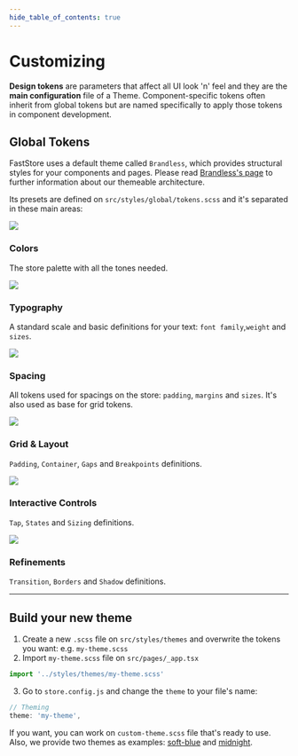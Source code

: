 ```yaml
---
hide_table_of_contents: true
---
```



# Customizing

**Design tokens** are parameters that affect all UI look 'n' feel and they are the **main configuration** file of a Theme. Component-specific tokens often inherit from global tokens but are named specifically to apply those tokens in component development.

## Global Tokens

FastStore uses a default theme called `Brandless`, which provides structural styles for your components and pages. Please read <a href="../?path=/docs/theming-brandless--page">Brandless's page</a> to further information about our themeable architecture.

Its presets are defined on `src/styles/global/tokens.scss` and it's separated in these main areas:

<div className="flex flex-row flex-wrap justify-between">
<Link to="/how-to-guides/styling/global-tokens/colors" className="w-1/3 hover:no-underline text-text">
<div className="h-36 w-full rounded-md mb-4 customizingCard">
<img className="block mx-auto py-4 w-2/6 notClickable" src='https://vtexhelp.vtexassets.com/assets/docs/src/colors___038effcf345acf3d037bc63ed8671455.png'/>
</div>
<h3>Colors</h3>
<p>The store palette with all the tones needed.</p>
</Link>
<Link to="/how-to-guides/styling/global-tokens/typography" className="w-1/3 px-4 hover:no-underline text-text">
<div className="h-36 w-full rounded-md mb-4 bg-whiteIce">
<img className="block mx-auto py-4 w-2/6 notClickable" src='https://vtexhelp.vtexassets.com/assets/docs/src/typography___318fbc78202402728a2113e63b47241f.png'/>
</div>
<h3>Typography</h3>
<p>A standard scale and basic definitions for your text: <code>font family</code>,<code>weight</code> and <code>sizes</code>.</p>
</Link>
<Link to="/how-to-guides/styling/global-tokens/spacing" className="w-1/3 hover:no-underline text-text">
<div className="h-36 w-full rounded-md mb-4 customizingCard">
<img className="block mx-auto py-4 w-2/6 notClickable" src='https://vtexhelp.vtexassets.com/assets/docs/src/spacing___ca1d02b0bcc238811347eddc66a807ad.png'/>
</div>
<h3>Spacing</h3>
<p>All tokens used for spacings on the store: <code>padding</code>, <code>margins</code> and <code>sizes</code>. It's also used as base for grid tokens.</p>
</Link>
<Link to="/how-to-guides/styling/global-tokens/grid-and-layout" className="w-1/3 hover:no-underline text-text">
<div className="h-36 w-full rounded-md mb-4 bg-whiteIce">
<img className="block mx-auto py-4 w-2/6 notClickable" src="https://vtexhelp.vtexassets.com/assets/docs/src/grid___6dfb4949712be94273bc119b7945babf.png"/>
</div>
<h3>Grid & Layout</h3>
<p><code>Padding</code>, <code>Container</code>, <code>Gaps</code> and <code>Breakpoints</code> definitions.</p>
</Link>
<Link to="/how-to-guides/styling/global-tokens/interactive-controls" className="w-1/3 hover:no-underline px-4 text-text">
<div className="h-36 w-full rounded-md mb-4 customizingCard">
<img className="block mx-auto py-4 w-2/6 notClickable" src="https://vtexhelp.vtexassets.com/assets/docs/src/controls___a8302bd539d61653e60cb0aacd1c18e7.png"/>
</div>
<h3>Interactive Controls</h3>
<p><code>Tap</code>, <code>States</code> and <code>Sizing</code> definitions.</p>
</Link>
<Link to="/how-to-guides/styling/global-tokens/refinements" className="w-1/3 hover:no-underline text-text">
<div className="h-36 w-full rounded-md mb-4 bg-whiteIce">
<img className="block mx-auto py-4 w-2/6 notClickable" src="https://vtexhelp.vtexassets.com/assets/docs/src/refinements___ca4c7814b2771e84601f4a6d457612fd.png"/>
</div>
<h3>Refinements</h3>
<p><code>Transition</code>, <code>Borders</code> and <code>Shadow</code> definitions.</p>
</Link>
</div>

---

## Build your new theme

1. Create a new `.scss` file on `src/styles/themes` and overwrite the tokens you want: e.g. `my-theme.scss`
2. Import `my-theme.scss` file on `src/pages/_app.tsx`

```jsx
import '../styles/themes/my-theme.scss'
```

3. Go to `store.config.js` and change the `theme` to your file's name:

```js
// Theming
theme: 'my-theme',
```

If you want, you can work on `custom-theme.scss` file that's ready to use. Also, we provide two themes as examples: [soft-blue](?path=/docs/theming-themes-soft-blue--page) and [midnight](?path=/docs/theming-themes-midnight--page).